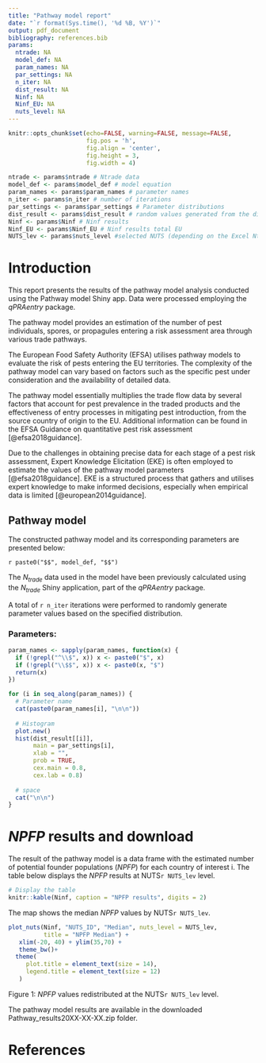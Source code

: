 ```yaml
---
title: "Pathway model report"
date: "`r format(Sys.time(), '%d %B, %Y')`"
output: pdf_document
bibliography: references.bib
params:
  ntrade: NA
  model_def: NA
  param_names: NA
  par_settings: NA
  n_iter: NA
  dist_result: NA
  Ninf: NA
  Ninf_EU: NA
  nuts_level: NA
---
```


```r
knitr::opts_chunk$set(echo=FALSE, warning=FALSE, message=FALSE,
                      fig.pos = 'h',
                      fig.align = 'center',
                      fig.height = 3,
                      fig.width = 4)
```

```r
ntrade <- params$ntrade # Ntrade data
model_def <- params$model_def # model equation
param_names <- params$param_names # parameter names
n_iter <- params$n_iter # number of iterations
par_settings <- params$par_settings # Parameter distributions
dist_result <- params$dist_result # random values generated from the distributions
Ninf <- params$Ninf # Ninf results
Ninf_EU <- params$Ninf_EU # Ninf results total EU
NUTS_lev <- params$nuts_level #selected NUTS (depending on the Excel Ntrade file chosen)

```


# Introduction

This report presents the results of the pathway model analysis conducted using 
the Pathway model Shiny app. Data were processed employing the *qPRAentry* 
package.

The pathway model provides an estimation of the number of pest individuals, spores, 
or propagules entering a risk assessment area through various trade pathways.

The European Food Safety Authority (EFSA) utilises pathway models to evaluate the 
risk of pests entering the EU territories. The complexity of the pathway model 
can vary based on factors such as the specific pest under consideration and the 
availability of detailed data.

The pathway model essentially multiplies the trade flow data by several factors 
that account for pest prevalence in the traded products and the effectiveness 
of entry processes in mitigating pest introduction, from the source country of 
origin to the EU. Additional information can be found in the EFSA Guidance on 
quantitative pest risk assessment [@efsa2018guidance].

Due to the challenges in obtaining precise data for each stage of a pest risk assessment, 
Expert Knowledge Elicitation (EKE) is often employed to estimate the values of 
the pathway model parameters [@efsa2018guidance]. EKE is a structured process 
that gathers and utilises expert knowledge to make informed decisions, 
especially when empirical data is limited [@european2014guidance].



## Pathway model

The constructed pathway model and its corresponding parameters are presented below:

`r paste0("$$", model_def, "$$")`

The $N_{trade}$ data used in the model have been previously calculated using 
the $N_{trade}$ Shiny application, part of the *qPRAentry* package.

A total of `r n_iter` iterations were performed to randomly generate parameter 
values based on the specified distribution.

### Parameters: 

```r
param_names <- sapply(param_names, function(x) {
  if (!grepl("^\\$", x)) x <- paste0("$", x)
  if (!grepl("\\$$", x)) x <- paste0(x, "$")
  return(x)
})

for (i in seq_along(param_names)) {
  # Parameter name
  cat(paste0(param_names[i], "\n\n"))
  
  # Histogram
  plot.new()
  hist(dist_result[[i]], 
       main = par_settings[i], 
       xlab = "", 
       prob = TRUE,
       cex.main = 0.8, 
       cex.lab = 0.8)
  
  # space
  cat("\n\n")
}
```


# $\mathit{NPFP}$ results and download

The result of the pathway model is a data frame with the estimated number of 
potential founder populations $(\mathit{NPFP})$ for each country of interest i.
The table below displays the $\mathit{NPFP}$ results at NUTS`r NUTS_lev` level. 


```r

# Display the table
knitr::kable(Ninf, caption = "NPFP results", digits = 2) 

```

The map shows the median $\mathit{NPFP}$ values by NUTS`r NUTS_lev`.

```r

plot_nuts(Ninf, "NUTS_ID", "Median", nuts_level = NUTS_lev,
          title = "NPFP Median") +
   xlim(-20, 40) + ylim(35,70) +
   theme_bw()+
  theme(
     plot.title = element_text(size = 14),
     legend.title = element_text(size = 12)
   )

```
Figure 1: $\mathit{NPFP}$ values redistributed at the NUTS`r NUTS_lev` level.

The pathway model results are available in the downloaded Pathway_results20XX-XX-XX.zip folder.


# References



